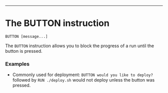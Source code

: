 ---

<div className="section-spacing"></div>


# The BUTTON instruction

`BUTTON [message...]`

The `BUTTON` instruction allows you to block the progress of a run until the button is pressed.

<div className="section-spacing"></div>

### Examples

- Commonly used for deployment: `BUTTON would you like to deploy?` followed by `RUN ./deploy.sh` would not deploy unless the button was pressed.

<div className="section-spacing"></div>